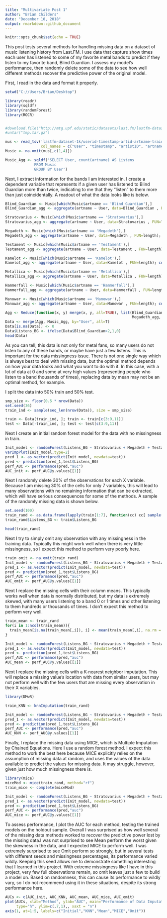 ---
title: "Multivariate Post 1"
author: "Brian Childers"
date: "December 10, 2018"
output: rmarkdown::github_document
---

```{r setup, include=FALSE}
knitr::opts_chunk$set(echo = TRUE) 
```

This post tests several methods for handling missing data on a dataset of music listening history from Last.FM. I use data that capture show times each user has listened to some of my favorite metal bands to predict if they listen to my favorite band, Blind Guardian. I assess my model's performance, then randomly delete some of the data to see how well different methods recover the predictive power of the original model. 


First, I read in the data and format it properly. 

```{r data, warning=F, message=F}
setwd("C://Users/Brian/Desktop")

library(readr)
library(sqldf)
library(randomForest)
library(ROCR)


#download.file("http://mtg.upf.edu/static/datasets/last.fm/lastfm-dataset-1K.tar.gz",destfile="tmp.tar.gz")
#untar("tmp.tar.gz")

mus <- read_tsv('lastfm-dataset-1k/userid-timestamp-artid-artname-traid-traname.tsv',
                col_names = c("User", "timestamp", "artistID", "artname", "trackid","trackname"))
Music <- na.omit(mus[,c(1,4)])

Music_Agg <- sqldf('SELECT User, count(artname) AS Listens
             FROM Music
             GROUP BY User')
```


Next, I extract information for the bands I am interested in. I create a dependent variable that represents if a given user has listened to Blind Guardian more than twice, indicating to me that they "listen" to them more than just coincidentally. A readout of what the data looks like is below.

```{r bands, warning=F, message=F}
Blind_Guardian <- Music[which(Music$artname == 'Blind Guardian'),]
Blind_Guardian_agg <- aggregate(artname ~ User, data=Blind_Guardian , FUN=length); colnames(Blind_Guardian_agg) <- c('User','Blind_Guardian')

Stratovarius <- Music[which(Music$artname == 'Stratovarius'),]
Stratovarius_agg <- aggregate(artname ~ User, data=Stratovarius , FUN=length); colnames(Stratovarius_agg) <- c('User','Stratovarius')

Megadeth <- Music[which(Music$artname == 'Megadeth'),]
Megadeth_agg <- aggregate(artname ~ User, data=Megadeth , FUN=length); colnames(Megadeth_agg) <- c('User','Megadeth')

Testament <- Music[which(Music$artname == 'Testament'),]
Testament_agg <- aggregate(artname ~ User, data=Testament , FUN=length); colnames(Testament_agg) <- c('User','Testament')

Kamelot <- Music[which(Music$artname == 'Kamelot'),]
Kamelot_agg <- aggregate(artname ~ User, data=Kamelot , FUN=length); colnames(Kamelot_agg) <- c('User','Kamelot')

Metallica <- Music[which(Music$artname == 'Metallica'),]
Metallica_agg <- aggregate(artname ~ User, data=Metallica , FUN=length); colnames(Metallica_agg) <- c('User','Metallica')

Hammerfall <- Music[which(Music$artname == 'Hammerfall'),]
Hammerfall_agg <- aggregate(artname ~ User, data=Hammerfall , FUN=length); colnames(Hammerfall_agg) <- c('User','Hammerfall')

Manowar <- Music[which(Music$artname == 'Manowar'),]
Manowar_agg <- aggregate(artname ~ User, data=Manowar , FUN=length); colnames(Manowar_agg) <- c('User','Manowar')

Agg <- Reduce(function(x, y) merge(x, y, all=TRUE), list(Blind_Guardian_agg, Stratovarius_agg, Metallica_agg,Hammerfall_agg,
                                                         Megadeth_agg, Testament_agg, Kamelot_agg, Manowar_agg))
Data <- merge(Agg, Music_Agg, by="User", all=T)
Data[is.na(Data)] <- 0
Data$Listens_BG <- ifelse(Data$Blind_Guardian>2,1,0)
head(Data)
```


As you can tell, this data is not only for metal fans, so many users do not listen to any of these bands, or maybe have just a few listens. This is important for the data missingness issue. There is not one single way which is always best to deal with missing data, but the optimal method depends on how your data looks and what you want to do with it. In this case, with a lot of data at 0 and some at very high values (representing people who listen to a band thousands of times), replacing data by mean may not be an optimal method, for example.

I split the data into 50% train and 50% test.

```{r trian_test, warning=F, message=F}
smp_size <- floor(0.5 * nrow(Data))
set.seed(36)
train_ind <- sample(seq_len(nrow(Data)), size = smp_size)

train <- Data[train_ind, ]; train <- train[c(3:9,11)]
test <- Data[-train_ind, ]; test <- test[c(3:9,11)]
```

Next I create an initial random forest model for the data with no missingness in train.
```{r initial_model, warning=F, message=F}
Init_model <- randomForest(Listens_BG ~ Stratovarius + Megadeth + Testament + Kamelot + Metallica + Hammerfall + Manowar, data=train, importance=T, ntree=100)
varImpPlot(Init_model,type=2)
pred_1 <- as.vector(predict(Init_model, newdata=test))
pred <- prediction(pred_1,test$Listens_BG)
perf_AUC <- performance(pred,"auc")
AUC_init <- perf_AUC@y.values[[1]]
```

Next I randomly delete 30% of the observations for each X variable. Because I am missing 30% of the cells for only 7 variables, this will lead to many observations with no remaining information that can be extracted, which will have serious consequences for some of the methods. A sample of the randomly missing data is shown below.

```{r missing, warning=F, message=F}
set.seed(100)
train_rand <- as.data.frame(lapply(train[1:7], function(cc) cc[ sample(c(TRUE, NA), prob = c(0.7, 0.3), size = length(cc), replace = TRUE) ]))
train_rand$Listens_BG <- train$Listens_BG

head(train_rand)
```

Next I try to simply omit any observation with any missingness in the training data. Typically this might work well when there is very little missingness, so I expect this method to perform very poorly here.

```{r Omit, warning=F, message=F}
train_omit <- na.omit(train_rand)
Init_model <- randomForest(Listens_BG ~ Stratovarius + Megadeth + Testament + Kamelot + Metallica + Hammerfall + Manowar, data=train_omit, importance=T, ntree=100)
pred_1 <- as.vector(predict(Init_model, newdata=test))
pred <- prediction(pred_1,test$Listens_BG)
perf_AUC <- performance(pred,"auc")
AUC_omit <- perf_AUC@y.values[[1]]
```

Next I replace the missing cells with their column means. This typically works well when data is normally distributed, but my data is extremely skewed, with many users listening to a band 0 or 1 times and other listening to them hundreds or thousands of times. I don't expect this method to perform very well.

```{r Mean, warning=F, message=F}
train_mean <- train_rand
for(i in 1:ncol(train_mean)){
  train_mean[is.na(train_mean[,i]), i] <- mean(train_mean[,i], na.rm = TRUE)
}

Init_model <- randomForest(Listens_BG ~ Stratovarius + Megadeth + Testament + Kamelot, data=train_mean, importance=T, ntree=100)
pred_1 <- as.vector(predict(Init_model, newdata=test))
pred <- prediction(pred_1,test$Listens_BG)
perf_AUC <- performance(pred,"auc")
AUC_mean <- perf_AUC@y.values[[1]]
```

Next I replace the missing cells with a K-nearest neighbor imputation. This will replace a missing value's location with data from similar users, but may not perform well with the few users that are missing every observation in their X variables.

```{r KNN, warning=F, message=F}
library(DMwR)

train_KNN <- knnImputation(train_rand)

Init_model <- randomForest(Listens_BG ~ Stratovarius + Megadeth + Testament + Kamelot, data=train_KNN, importance=T, ntree=100)
pred_1 <- as.vector(predict(Init_model, newdata=test))
pred <- prediction(pred_1,test$Listens_BG)
perf_AUC <- performance(pred,"auc")
AUC_KNN <- perf_AUC@y.values[[1]]
```

Finally, I replace the missing data using MICE, which is Multiple Imputation by Chained Equations. Here I use a random forest method. I expect this method to work the best here because MICE explicitly relies on the assumption of missing data at random, and uses the values of the data available to predict the values for missing data. It may struggle, however, given just how much missingness there is.

```{r MICE, warning=F, message=F } 
library(mice)
miceMod <- mice(train_rand, method="rf")
train_mice <- complete(miceMod)

Init_model <- randomForest(Listens_BG ~ Stratovarius + Megadeth + Testament + Kamelot, data=train_mice, importance=T, ntree=100)
pred_1 <- as.vector(predict(Init_model, newdata=test))
pred <- prediction(pred_1,test$Listens_BG)
perf_AUC <- performance(pred,"auc")
AUC_mice <- perf_AUC@y.values[[1]]
```

To assess performance, I plot the AUC for each method, testing the trained models on the holdout sample. Overall I was surprised as how well several of the missing data methods worked to recover the predictive power lost by the missing data.I was not surprised to see Mean perform the worst given the skewness in the data, and I expected MICE to perform well. I was extremely surprised to see Omit perform so strongly, but in several tests with different seeds and missingness percentages, its performance varied wildly. Keeping this seed allows me to demonstrate something interesting that I learned in this project. With extreme missingness like I have in this project, very few full observations remain, so omit leaves just a few to build a model on. Based on randomness, this can cause its performance to wildly vary, so I  do not recommend using it in these situations, despite its strong performance here.

```{r plots, warning=F, message=F}
AUCs <- c(AUC_init, AUC_KNN, AUC_mean, AUC_mice, AUC_omit)
plot(AUCs, xlab="Method", ylab="AUC", main="Performance of Data Imputation",
     type="h", ylim=c(.7,1),, xaxt = "n")
axis(1, at=1:5, labels=c("Initial","KNN","Mean","MICE","Omit"))
```


